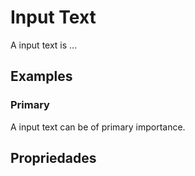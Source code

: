 
<Meta of={InputCheckboxUncontrolledStories} />

# Input Text

A input text is ...

<Primary />

## Examples

### Primary

A input text can be of primary importance.

<Canvas>
  <Story of={InputCheckboxUncontrolledStories.Sample} />
</Canvas>

## Propriedades

<Controls />